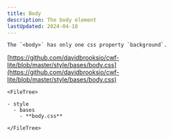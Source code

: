 ```yaml
---
title: Body
description: The body element
lastUpdated: 2024-04-18
---
```



<Tabs>
  <TabItem label="Overview" icon="puzzle">

    The `<body>` has only one css property `background`.

  </TabItem>
  <TabItem label="Files" icon="list-format">

  [https://github.com/davidbrooksio/cwf-lite/blob/master/style/bases/body.css](https://github.com/davidbrooksio/cwf-lite/blob/master/style/bases/body.css)
  
    <FileTree>

    - style
      - bases
        - **body.css**

    </FileTree>
  </TabItem>
  <TabItem label="Stylesheet" icon="open-book">
    <Code code={cssExample} lang="css" />
  </TabItem>
</Tabs>
